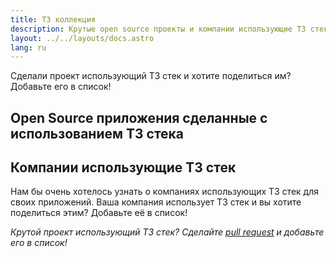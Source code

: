 ```yaml
---
title: T3 коллекция
description: Крутые open source проекты и компании использующие T3 стек
layout: ../../layouts/docs.astro
lang: ru
---
```


Сделали проект использующий T3 стек и хотите поделиться им? Добавьте его в список!

## Open Source приложения сделанные с использованием T3 стека

<OpenSourceAppList descriptionIntl="Описание" repoIntl="Ссылка" linkIntl="Ссылка"/>


## Компании использующие T3 стек

Нам бы очень хотелось узнать о компаниях использующих T3 стек для своих приложений. Ваша компания использует T3 стек и вы хотите поделиться этим? Добавьте её в список!

<CompanyList linkIntl="Ссылка"/>

_Крутой проект использующий T3 стек? Сделайте [pull request](https://github.com/t3-oss/create-t3-app/tree/next/www/src/pages/en/t3-collection.md) и добавьте его в список!_
